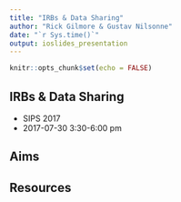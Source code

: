 ```yaml
---
title: "IRBs & Data Sharing"
author: "Rick Gilmore & Gustav Nilsonne"
date: "`r Sys.time()`"
output: ioslides_presentation
---
```


```r
knitr::opts_chunk$set(echo = FALSE)
```

## IRBs & Data Sharing

<!-- http://improvingpsych.org/img/logo.png -->

- SIPS 2017
- 2017-07-30 3:30-6:00 pm

## Aims

## Resources

